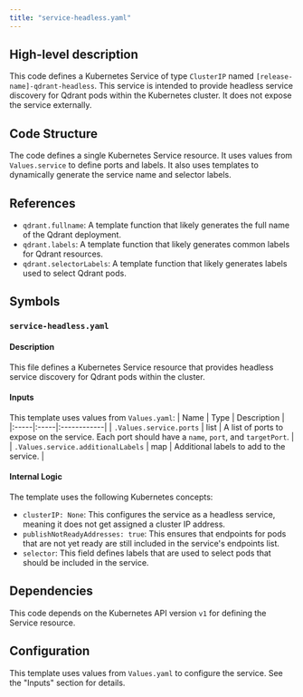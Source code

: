 ```yaml
---
title: "service-headless.yaml"
---
```


## High-level description
This code defines a Kubernetes Service of type `ClusterIP` named `[release-name]-qdrant-headless`. This service is intended to provide headless service discovery for Qdrant pods within the Kubernetes cluster. It does not expose the service externally.

## Code Structure
The code defines a single Kubernetes Service resource. It uses values from `Values.service` to define ports and labels. It also uses templates to dynamically generate the service name and selector labels.

## References
* `qdrant.fullname`: A template function that likely generates the full name of the Qdrant deployment.
* `qdrant.labels`: A template function that likely generates common labels for Qdrant resources.
* `qdrant.selectorLabels`: A template function that likely generates labels used to select Qdrant pods.

## Symbols
### `service-headless.yaml`
#### Description
This file defines a Kubernetes Service resource that provides headless service discovery for Qdrant pods within the cluster.

#### Inputs
This template uses values from `Values.yaml`:
| Name | Type | Description |
|:-----|:-----|:------------|
| `.Values.service.ports` | list | A list of ports to expose on the service. Each port should have a `name`, `port`, and `targetPort`. |
| `.Values.service.additionalLabels` | map | Additional labels to add to the service. |

#### Internal Logic
The template uses the following Kubernetes concepts:
* `clusterIP: None`: This configures the service as a headless service, meaning it does not get assigned a cluster IP address.
* `publishNotReadyAddresses: true`: This ensures that endpoints for pods that are not yet ready are still included in the service's endpoints list.
* `selector`: This field defines labels that are used to select pods that should be included in the service.

## Dependencies
This code depends on the Kubernetes API version `v1` for defining the Service resource.

## Configuration
This template uses values from `Values.yaml` to configure the service. See the "Inputs" section for details.

